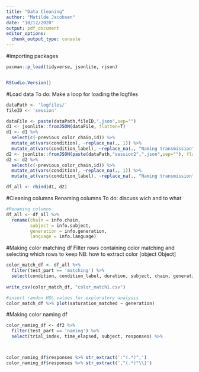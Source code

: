 ```yaml
---
title: "Data Cleaning"
author: "Matilde Jacobsen"
date: "10/12/2020"
output: pdf_document
editor_options: 
  chunk_output_type: console
---
```


#Importing packages

```r
pacman::p_load(tidyverse, jsonlite, rjson)


RStudio.Version()
```

#Load data
To do: Make a loop for loading the logfiles
```r
dataPath <- 'logfiles/'
fileID <- 'session'

dataFile <- paste(dataPath,fileID,".json",sep="")
d1 <- jsonlite::fromJSON(dataFile, flatten=T) 
d1 <- d1 %>% 
  select(c(-previous_color_chain,id)) %>% 
  mutate_at(vars(condition), ~replace_na(., 1)) %>% 
  mutate_at(vars(condition_label), ~replace_na(., "Naming transmission"))
d2 <- jsonlite::fromJSON(paste(dataPath,"session2",".json",sep=""), flatten=T) 
d2 <- d2 %>% 
  select(c(-previous_color_chain,id)) %>% 
  mutate_at(vars(condition), ~replace_na(., 1)) %>% 
  mutate_at(vars(condition_label), ~replace_na(., "Naming transmission"))

df_all <- rbind(d1, d2)

```

#Cleaning columns
Renaming columns
To do: discuss wich and to what

```r
#Renaming columns
df_all <- df_all %>% 
  rename(chain = info.chain,
         subject = info.subject,
         generation = info.generation,
         language = info.language)
```

#Making color matching df
Filter rows containing color matching and selecting which rows to keep
NB: how to extract color [object Object]

```r
color_match_df <- df_all %>% 
  filter(test_part == 'matching') %>% 
  select(condition, condition_label, duration, subject, chain, generation, language, source_color.h, source_color.s, source_color.l, color.h, color.s, color.l, range_x.0, range_x.1, range_y.0, range_y.1) 
  
write_csv(color_match_df, "color_match1.csv")

#insert randon HSL values for exploratory analysis
color_match_df %>% plot(saturation_matched ~ generation)

```

#Making color naming df

```r
color_naming_df <- df2 %>% 
  filter(test_part == 'naming') %>% 
  select(trial_index, time_elapsed, subject, responses) %>% 



color_naming_df$responses %>% str_extract(':"(.*)",')
color_naming_df$responses %>% str_extract(',"(.*)"\\}')
  
```

